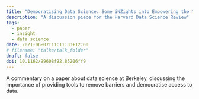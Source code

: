 ```yaml
---
title: "Democratising Data Science: Some iNZights into Empowering the Many"
description: "A discussion piece for the Harvard Data Science Review"
tags:
  - paper
  - inzight
  - data science
date: 2021-06-07T11:11:33+12:00
# filename: "talks/talk_folder"
draft: false
doi: 10.1162/99608f92.85206ff9
---
```


A commentary on a paper about data science at Berkeley, discussing the importance of providing tools to remove barriers and democratise access to data.
